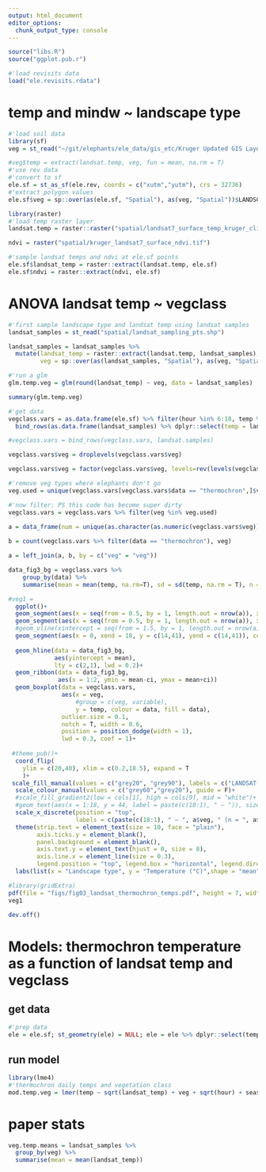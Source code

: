 ```yaml
---
output: html_document
editor_options: 
  chunk_output_type: console
---
```

```r
source("libs.R")
source("ggplot.pub.r")
```

```r
#'load revisits data
load("ele.revisits.rdata")
```

# temp and mindw ~ landscape type

```r
#'load soil data
library(sf)
veg = st_read("~/git/elephants/ele_data/gis_etc/Kruger Updated GIS Layers/landscapes_gertenbach1983.shp")

#veg$temp = extract(landsat.temp, veg, fun = mean, na.rm = T)
#'use rev data
#'convert to sf
ele.sf = st_as_sf(ele.rev, coords = c("xutm","yutm"), crs = 32736)
#'extract polygon values
ele.sf$veg = sp::over(as(ele.sf, "Spatial"), as(veg, "Spatial"))$LANDSCAPE
```

```r
library(raster)
#'load temp raster layer
landsat.temp = raster::raster("spatial/landsat7_surface_temp_kruger_clip.tif")

ndvi = raster("spatial/kruger_landsat7_surface_ndvi.tif")

#'sample landsat temps and ndvi at ele.sf points
ele.sf$landsat_temp = raster::extract(landsat.temp, ele.sf)
ele.sf$ndvi = raster::extract(ndvi, ele.sf)
```

# ANOVA landsat temp ~ vegclass

```r
#'first sample landscape type and landsat temp using landsat samples
landsat_samples = st_read("spatial/landsat_sampling_pts.shp")

landsat_samples = landsat_samples %>% 
  mutate(landsat_temp = raster::extract(landsat.temp, landsat_samples),
         veg = sp::over(as(landsat_samples, "Spatial"), as(veg, "Spatial"))$LANDSCAPE)

#'run a glm
glm.temp.veg = glm(round(landsat_temp) ~ veg, data = landsat_samples)

summary(glm.temp.veg)
```

```r
#'get data
vegclass.vars = as.data.frame(ele.sf) %>% filter(hour %in% 6:18, temp %in% c(14:40)) %>% dplyr::select(veg, temp) %>% filter(!is.na(veg)) %>% mutate(data = "thermochron") %>% 
  bind_rows(as.data.frame(landsat_samples) %>% dplyr::select(temp = landsat_temp, veg) %>% mutate(data = "landsat"))

#vegclass.vars = bind_rows(vegclass.vars, landsat.samples)

vegclass.vars$veg = droplevels(vegclass.vars$veg)

vegclass.vars$veg = factor(vegclass.vars$veg, levels=rev(levels(vegclass.vars$veg)))

#'remove veg types where elephants don't go
veg.used = unique(vegclass.vars[vegclass.vars$data == "thermochron",]$veg)

#'now filter: PS this code has become super dirty
vegclass.vars = vegclass.vars %>% filter(veg %in% veg.used)
  
a = data_frame(num = unique(as.character(as.numeric(vegclass.vars$veg))), y = -2, variable = "mindw", veg = (unique(vegclass.vars$veg))) %>% arrange(veg)

b = count(vegclass.vars %>% filter(data == "thermochron"), veg)

a = left_join(a, b, by = c("veg" = "veg"))
```

```r
data_fig3_bg = vegclass.vars %>% 
    group_by(data) %>% 
    summarise(mean = mean(temp, na.rm=T), sd = sd(temp, na.rm = T), n = length(temp)) %>% mutate(ci = qnorm(0.975)*sd/sqrt(n))
```


```r
#veg1 = 
  ggplot()+
  geom_segment(aes(x = seq(from = 0.5, by = 1, length.out = nrow(a)), xend = seq(from = 0.5, by = 1, length.out = nrow(a)), y = 14, yend = 15), lwd = 0.3, col = "grey")+
  geom_segment(aes(x = seq(from = 0.5, by = 1, length.out = nrow(a)), xend = seq(from = 0.5, by = 1, length.out = nrow(a)), y = 40.5, yend = 41), lwd = 0.3, col = "grey")+
  #geom_vline(xintercept = seq(from = 1.5, by = 1, length.out = nrow(a)), y = 35,lwd = 0.2,lty = 1,alpha = 1, col = "grey")+
  geom_segment(aes(x = 0, xend = 18, y = c(14,41), yend = c(14,41)), col = "grey", lwd = 0.3)+
  
  geom_hline(data = data_fig3_bg, 
             aes(yintercept = mean),
             lty = c(2,1), lwd = 0.2)+
  geom_ribbon(data = data_fig3_bg,
              aes(x = 1:2, ymin = mean-ci, ymax = mean+ci))
  geom_boxplot(data = vegclass.vars,
               aes(x = veg, 
                   #group = c(veg, variable), 
                   y = temp, colour = data, fill = data), 
               outlier.size = 0.1, 
               notch = T, width = 0.6, 
               position = position_dodge(width = 1),
               lwd = 0.3, coef = 1)+
  
 #theme_pub()+
  coord_flip(
    ylim = c(20,40), xlim = c(0.2,18.5), expand = T
    )+
 scale_fill_manual(values = c("grey20", "grey90"), labels = c("LANDSAT-7","Thermochron"))+
  scale_colour_manual(values = c("grey60","grey20"), guide = F)+
  #scale_fill_gradient2(low = cols[1], high = cols[9], mid = "white")+
  #geom_text(aes(x = 1:18, y = 44, label = paste(c(18:1), " – ")), size = 3)+
  scale_x_discrete(position = "top",
                   labels = c(paste(c(18:1), " – ", a$veg, " (n = ", a$n, ")", sep = "")))+
  theme(strip.text = element_text(size = 10, face = "plain"),
        axis.ticks.y = element_blank(),
        panel.background = element_blank(),
        axis.text.y = element_text(hjust = 0, size = 8),
        axis.line.x = element_line(size = 0.3),
        legend.position = "top", legend.box = "horizontal", legend.direction = "horizontal",legend.key = element_blank(), legend.justification = "right")+
  labs(list(x = "Landscape type", y = "Temperature (°C)",shape = "mean", fill = NULL, colour = NULL))
```

```r
#library(gridExtra)
pdf(file = "figs/fig03_landsat_thermochron_temps.pdf", height = 7, width = 7.087)
veg1

dev.off()
```

# Models: thermochron temperature as a function of landsat temp and vegclass

## get data

```r

#'prep data
ele = ele.sf; st_geometry(ele) = NULL; ele = ele %>% dplyr::select(temp, veg, id, hour, season2, landsat_temp, mindw, waterdiff) %>% mutate(id = as.factor(id)) %>% filter(hour %in% 6:18, temp %in% c(14:40))
```

## run model

```r
library(lme4)
#'thermochron daily temps and vegetation class
mod.temp.veg = lmer(temp ~ sqrt(landsat_temp) + veg + sqrt(hour) + season2 + (1|id), data = ele)
```



# paper stats

```r
veg.temp.means = landsat_samples %>% 
  group_by(veg) %>% 
  summarise(mean = mean(landsat_temp))
```

